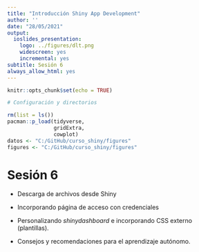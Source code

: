 ```yaml
---
title: "Introducción Shiny App Development"
author: ''
date: "28/05/2021"
output:
  ioslides_presentation:
    logo: ../figures/dlt.png
    widescreen: yes
    incremental: yes
subtitle: Sesión 6
always_allow_html: yes
---
```


```r
knitr::opts_chunk$set(echo = TRUE)
```

```r
# Configuración y directorios

rm(list = ls())
pacman::p_load(tidyverse,
               gridExtra,
               cowplot)
datos <- "C:/GitHub/curso_shiny/figures"
figures <- "C:/GitHub/curso_shiny/figures"
```

# Sesión 6

* Descarga de archivos desde Shiny

* Incorporando página de acceso con credenciales

* Personalizando *shinydashboard* e incorporando CSS externo (plantillas).

* Consejos y recomendaciones para el aprendizaje autónomo.



